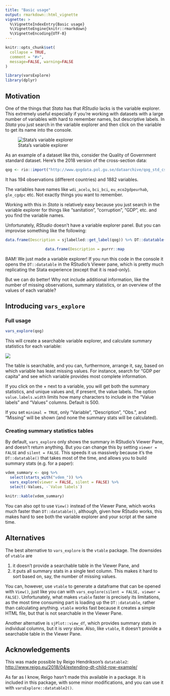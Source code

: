 ```yaml
---
title: "Basic usage"
output: rmarkdown::html_vignette
vignette: >
  %\VignetteIndexEntry{Basic usage}
  %\VignetteEngine{knitr::rmarkdown}
  %\VignetteEncoding{UTF-8}
---
```


```r
knitr::opts_chunk$set(
  collapse = TRUE,
  comment = "#>",
  message=FALSE, warning=FALSE
)
```

```r
library(varsExplore)
library(dplyr)
```

## Motivation

One of the things that _Stata_ has that _RStudio_ lacks is the variable explorer. This extremely useful especially if you're working with datasets with a large number of variables with hard to remember names, but descriptive labels. In _Stata_ you just search in the variable explorer and then click on the variable to get its name into the console. 

<div style = "margin: auto">

![Stata's variable explorer](stata-vars-explorer.png)

</div>

As an example of a dataset like this, consider the Quality of Government standard dataset. Here's the 2018 version of the cross-section data:

```r
qog <- rio::import("http://www.qogdata.pol.gu.se/dataarchive/qog_std_cs_jan18.dta")
```

It has 194 observations (different countries) and 1882 variables.

The variables have names like `wdi_acelu`, `bci_bci`, `eu_eco2gdpeurhab`, `gle_cgdpc` etc. Not exactly things you want to remember.

Working with this in _Stata_ is relatively easy because you just search in the variable explorer for things like "sanitation", "corruption", "GDP", etc. and you find the variable names.

Unfortunately, _RStudio_ doesn't have a variable explorer panel. But you can improvise something like the following:

```r
data.frame(Description = sjlabelled::get_label(qog)) %>% DT::datatable()
```

<div style = "width:50%; height:auto; margin: auto;">

```r
data.frame(Description = purrr::map_chr(qog, ~attr(.x, "label"))) %>% DT::datatable()
```

</div>

BAM! We just made a variable explorer! If you run this code in the console it opens the `DT::datatable` in the RStudio's Viewer pane, which is pretty much replicating the Stata experience (except that it is read-only).

But we can do better! Why not include additional information, like the number of missing observations, summary statistics, or an overview of the values of each variable?

## Introducing `vars_explore`

### Full usage

```r
vars_explore(qog)
```

This will create a searchable variable explorer, and calculate summary statistics for each variable:

![](https://raw.githubusercontent.com/vladtarko/varsExplore/master/vignettes/vars_explore_large.gif)

The table is searchable, and you can, furthermore, arrange it, say, based on which variable has least missing values. For instance, search for "GDP per capita" and see which variable provides most complete information.

If you click on the + next to a variable, you will get both the summary statistics, and unique values and, if present, the value labels. The option `value.labels.width` limits how many characters to include in the "Value
labels" and "Values" columns. Default is 500.

If you set `minimal = TRUE`, only "Variable", "Description", "Obs.", and "Missing" will be shown (and none the summary stats will be calculated).

### Creating summary statistics tables

By default, `vars_explore` only shows the summary in RStudio's Viewer Pane, and doesn't return anything. But you can change this by setting `viewer = FALSE` and `silent = FALSE`. This speeds it us massively because it's the `DT::datatable()` that takes most of the time, and allows you to build summary stats (e.g. for a paper):

```r
vdem_summary <- qog %>% 
  select(starts_with("vdem_")) %>%
  vars_explore(viewer = FALSE, silent = FALSE) %>% 
  select(-Values, -`Value labels`)

knitr::kable(vdem_summary)
```

You can also opt to use `View()` instead of the Viewer Pane, which works much faster than `DT::datatable()`, although, given how RStudio works, this makes hard to see both the variable explorer and your script at the same time.

## Alternatives

The best alternative to `vars_explore` is the `vtable` package. The downsides of `vtable` are 

(1) it doesn't provide a searchable table in the Viewer Pane, and 
(2) it puts all summary stats in a single text column. This makes it hard to sort based on, say, the number of missing values. 

You can, however, use `vtable` to generate a dataframe that can be opened with `View()`, just like you can with `vars_explore(silent = FALSE, viewer = FALSE)`. Unfortunately, what makes `vtable` faster is precisely its limitations, as the most time consuming part is loading up the `DT::datatable`, rather than calculating anything. `vtable` works fast because it creates a simple HTML file, but that is not searchable in the Viewer Pane.

Another alternative is `sjPlot::view_df`, which provides summary stats in individual columns, but it is _very_ slow. Also, like `vtable`, it doesn't provide a searchable table in the Viewer Pane. 

## Acknowledgements

This was made possible by Reigo Hendrikson's `datatable2`:  <http://www.reigo.eu/2018/04/extending-dt-child-row-example/>

As far as I know, Reigo hasn't made this available in a package. It is included in this package, with some minor modifications, and you can use it with `varsExplore::datatable2()`. 
